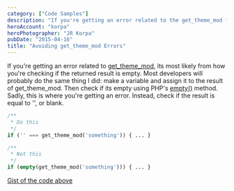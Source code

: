 ```yaml
---
category: ["Code Samples"]
description: "If you're getting an error related to the get_theme_mod function, the solution is simpler than you think. Check out this solution."
heroAccount: "korpa"
heroPhotographer: "JR Korpa"
pubDate: "2015-04-16"
title: "Avoiding get_theme_mod Errors"
---
```


If you're getting an error related to [get_theme_mod](https://developer.wordpress.org/reference/functions/get_theme_mod/), its most likely from how you're checking if the returned result is empty. Most developers will probably do the same thing I did: make a variable and assign it to the result of get_theme_mod. Then check if its empty using PHP's [empty()](https://php.net/manual/en/function.empty.php) method. Sadly, this is where you're getting an error. Instead, check if the result is equal to '', or blank.

```php
/**
 * Do this
 */
if ('' === get_theme_mod('something')) { ... }

/**
 * Not this
 */
if (empty(get_theme_mod('something'))) { ... }
```

[Gist of the code above](https://gist.github.com/slushman/42b281e4a7b368052e6f)
